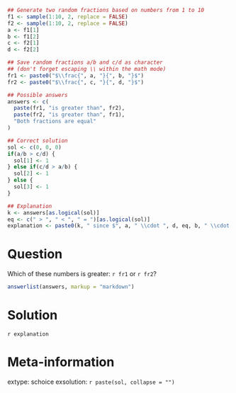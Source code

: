 ```r
## Generate two random fractions based on numbers from 1 to 10
f1 <- sample(1:10, 2, replace = FALSE)
f2 <- sample(1:10, 2, replace = FALSE)
a <- f1[1] 
b <- f1[2] 
c <- f2[1] 
d <- f2[2]

## Save random fractions a/b and c/d as character
## (don't forget escaping \\ within the math mode)
fr1 <- paste0("$\\frac{", a, "}{", b, "}$")
fr2 <- paste0("$\\frac{", c, "}{", d, "}$")

## Possible answers
answers <- c(
  paste(fr1, "is greater than", fr2),
  paste(fr2, "is greater than", fr1),
  "Both fractions are equal"
)

## Correct solution
sol <- c(0, 0, 0)
if(a/b > c/d) {
  sol[1] <- 1
} else if(c/d > a/b) {
  sol[2] <- 1
} else {
  sol[3] <- 1
}

## Explanation
k <- answers[as.logical(sol)]
eq <- c(" > ", " < ", " = ")[as.logical(sol)]
explanation <- paste0(k, " since $", a, " \\cdot ", d, eq, b, " \\cdot ", c, "$.")
```

Question
========
Which of these numbers is greater: `r fr1` or `r fr2`?

```r
answerlist(answers, markup = "markdown")
```

Solution
========
`r explanation`

Meta-information
================
extype: schoice
exsolution: `r paste(sol, collapse = "")`
